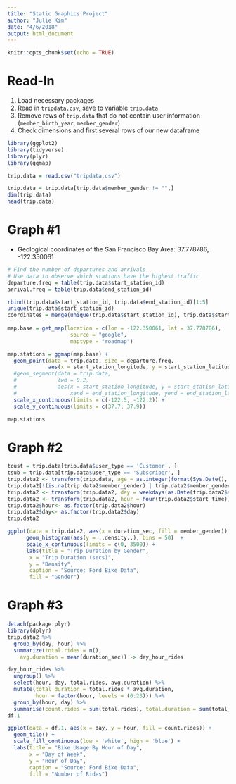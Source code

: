 ```yaml
---
title: "Static Graphics Project"
author: "Julie Kim"
date: "4/6/2018"
output: html_document
---
```


```r
knitr::opts_chunk$set(echo = TRUE)
```

Read-In
===

1. Load necessary packages
2. Read in `tripdata.csv`, save to variable `trip.data`
3. Remove rows of `trip.data` that do not contain user information (`member_birth_year`, `member_gender`)
4. Check dimensions and first several rows of our new dataframe

```r
library(ggplot2)
library(tidyverse)
library(plyr)
library(ggmap)

trip.data = read.csv("tripdata.csv")

trip.data = trip.data[trip.data$member_gender != "",]
dim(trip.data)
head(trip.data)
```

Graph #1
===

+ Geological coordinates of the San Francisco Bay Area: 37.778786, -122.350061

```r
# Find the number of departures and arrivals 
# Use data to observe which stations have the highest traffic
departure.freq = table(trip.data$start_station_id)
arrival.freq = table(trip.data$end_station_id)

rbind(trip.data$start_station_id, trip.data$end_station_id)[1:5]
unique(trip.data$start_station_id)
coordinates = merge(unique(trip.data$start_station_id), trip.data$start_station_latitude)
                
map.base = get_map(location = c(lon = -122.350061, lat = 37.778786),
                    source = "google",
                    maptype = "roadmap")

map.stations = ggmap(map.base) + 
  geom_point(data = trip.data, size = departure.freq,
             aes(x = start_station_longitude, y = start_station_latitude)) +
  #geom_segment(data = trip.data, 
  #             lwd = 0.2,
  #             aes(x = start_station_longitude, y = start_station_latitude, 
  #                 xend = end_station_longitude, yend = end_station_latitude)) + 
  scale_x_continuous(limits = c(-122.5, -122.2)) + 
  scale_y_continuous(limits = c(37.7, 37.9))

map.stations
```

Graph #2
===


```r
tcust = trip.data[trip.data$user_type == 'Customer', ]
tsub = trip.data[trip.data$user_type == 'Subscriber', ]
trip.data2 <- transform(trip.data, age = as.integer(format(Sys.Date(), "%Y")) - trip.data$member_birth_year)
trip.data2[!(is.na(trip.data2$member_gender) | trip.data2$member_gender==""), ]
trip.data2 <- transform(trip.data2, day = weekdays(as.Date(trip.data2$start_time)))
trip.data2 <- transform(trip.data2, hour = hour(trip.data2$start_time))
trip.data2$hour<- as.factor(trip.data2$hour)
trip.data2$day<- as.factor(trip.data2$day)
trip.data2

```

```r
ggplot(data = trip.data2, aes(x = duration_sec, fill = member_gender)) + 
      geom_histogram(aes(y = ..density..), bins = 50)  +  
      scale_x_continuous(limits = c(0, 3500)) + 
      labs(title = "Trip Duration by Gender",
       x = "Trip Duration (secs)",
       y = "Density",
       caption = "Source: Ford Bike Data",
       fill = "Gender")
```

Graph #3
===

```r
detach(package:plyr)
library(dplyr)
trip.data2 %>%
  group_by(day, hour) %>%
  summarize(total.rides = n(),
    avg.duration = mean(duration_sec)) -> day_hour_rides

day_hour_rides %>%
  ungroup() %>%
  select(hour, day, total.rides, avg.duration) %>%
  mutate(total_duration = total.rides * avg.duration, 
         hour = factor(hour, levels = (0:23))) %>%
  group_by(hour, day) %>%
  summarise(count.rides = sum(total.rides), total.duration = sum(total_duration)) -> df.1
df.1
```

```r
ggplot(data = df.1, aes(x = day, y = hour, fill = count.rides)) + 
  geom_tile() + 
  scale_fill_continuous(low = 'white', high = 'blue') +
  labs(title = "Bike Usage By Hour of Day",
       x = "Day of Week",
       y = "Hour of Day",
       caption = "Source: Ford Bike Data",
       fill = "Number of Rides")
```
